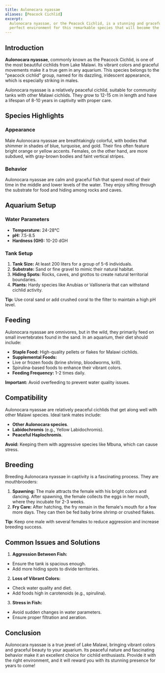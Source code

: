 ```yaml
---
title: Aulonocara nyassae
aliases: [Peacock Cichlid]
excerpt:
  Aulonocara nyassae, or the Peacock Cichlid, is a stunning and graceful fish from Lake Malawi. Learn how to create the
  perfect environment for this remarkable species that will become the centerpiece of your aquarium.
---
```


## Introduction

**Aulonocara nyassae**, commonly known as the Peacock Cichlid, is one of the most beautiful cichlids from Lake Malawi.
Its vibrant colors and graceful movements make it a true gem in any aquarium. This species belongs to the "peacock
cichlid" group, named for its dazzling, iridescent appearance, which is especially striking in males.

Aulonocara nyassae is a relatively peaceful cichlid, suitable for community tanks with other Malawi cichlids. They grow
to 12-15 cm in length and have a lifespan of 8-10 years in captivity with proper care.

## Species Highlights

### Appearance

Male Aulonocara nyassae are breathtakingly colorful, with bodies that shimmer in shades of blue, turquoise, and gold.
Their fins often feature bright orange or yellow accents. Females, on the other hand, are more subdued, with gray-brown
bodies and faint vertical stripes.

### Behavior

Aulonocara nyassae are calm and graceful fish that spend most of their time in the middle and lower levels of the water.
They enjoy sifting through the substrate for food and hiding among rocks and caves.

## Aquarium Setup

### Water Parameters

- **Temperature:** 24-28°C
- **pH:** 7.5-8.5
- **Hardness (GH):** 10-20 dGH

### Tank Setup

1. **Tank Size:** At least 200 liters for a group of 5-6 individuals.
2. **Substrate:** Sand or fine gravel to mimic their natural habitat.
3. **Hiding Spots:** Rocks, caves, and grottos to create natural territorial boundaries.
4. **Plants:** Hardy species like Anubias or Vallisneria that can withstand cichlid activity.

**Tip:** Use coral sand or add crushed coral to the filter to maintain a high pH level.

## Feeding

Aulonocara nyassae are omnivores, but in the wild, they primarily feed on small invertebrates found in the sand. In an
aquarium, their diet should include:

- **Staple Food:** High-quality pellets or flakes for Malawi cichlids.
- **Supplemental Foods:**
- Live or frozen foods (brine shrimp, bloodworms, krill).
- Spirulina-based foods to enhance their vibrant colors.
- **Feeding Frequency:** 1-2 times daily.

**Important:** Avoid overfeeding to prevent water quality issues.

## Compatibility

Aulonocara nyassae are relatively peaceful cichlids that get along well with other Malawi species. Ideal tank mates
include:

- **Other Aulonocara species**.
- **Labidochromis** (e.g., Yellow Labidochromis).
- **Peaceful Haplochromis**.

**Avoid:** Keeping them with aggressive species like Mbuna, which can cause stress.

## Breeding

Breeding Aulonocara nyassae in captivity is a fascinating process. They are mouthbrooders:

1. **Spawning:** The male attracts the female with his bright colors and dancing. After spawning, the female collects
   the eggs in her mouth, where they incubate for 2-3 weeks.
2. **Fry Care:** After hatching, the fry remain in the female's mouth for a few more days. They can then be fed baby
   brine shrimp or crushed flakes.

**Tip:** Keep one male with several females to reduce aggression and increase breeding success.

## Common Issues and Solutions

1. **Aggression Between Fish:**

- Ensure the tank is spacious enough.
- Add more hiding spots to divide territories.

2. **Loss of Vibrant Colors:**

- Check water quality and diet.
- Add foods high in carotenoids (e.g., spirulina).

3. **Stress in Fish:**

- Avoid sudden changes in water parameters.
- Ensure proper filtration and aeration.

## Conclusion

Aulonocara nyassae is a true jewel of Lake Malawi, bringing vibrant colors and graceful beauty to your aquarium. Its
peaceful nature and fascinating behavior make it an excellent choice for cichlid enthusiasts. Provide it with the right
environment, and it will reward you with its stunning presence for years to come!
